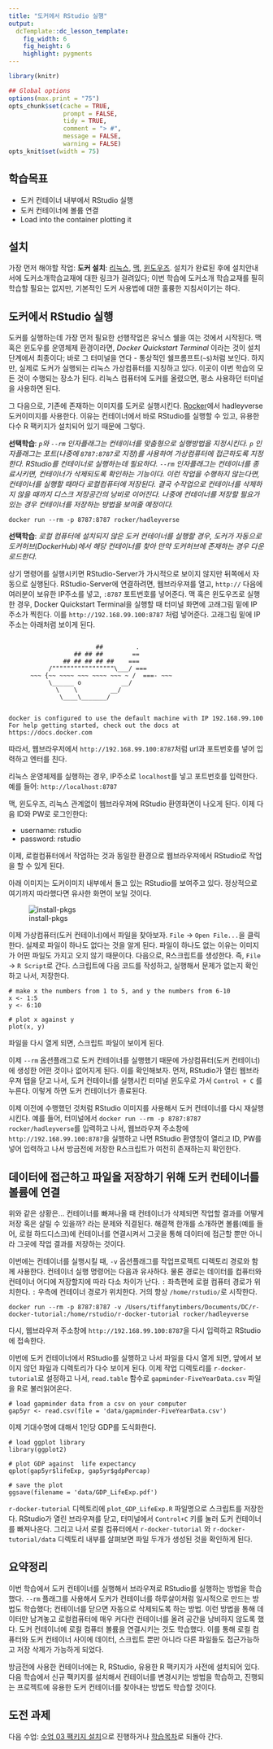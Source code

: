 ```yaml
---
title: "도커에서 RStudio 실행"
output:
  dcTemplate::dc_lesson_template:
    fig_width: 6
    fig_height: 6
    highlight: pygments
---
```



```r
library(knitr)

## Global options
options(max.print = "75")
opts_chunk$set(cache = TRUE,
               prompt = FALSE,
               tidy = TRUE,
               comment = "> #",
               message = FALSE,
               warning = FALSE)
opts_knit$set(width = 75)
```

## 학습목표

- 도커 컨테이너 내부에서 RStudio 실행
- 도커 컨테이너에 볼륨 연결
- Load into the container plotting it

## 설치

가장 먼저 해야할 작업: **도커 설치**: [리눅스](https://docs.docker.com/linux/step_one/), [맥](https://docs.docker.com/mac/step_one/),  [윈도우즈](https://docs.docker.com/windows/step_one/). 설치가 완료된 후에 설치안내서에 도커소개학습교재에 대한 링크가 걸려있다; 이번 학습에 도커소개 학습교재를 필히 학습할 필요는 없지만, 기본적인 도커 사용법에 대한 훌륭한 지침서이기는 하다.

## 도커에서 RStudio 실행

도커를 실행하는데 가장 먼저 필요한 선행작업은 유닉스 쉘을 여는 것에서 시작된다. 맥 혹은 윈도우를 운영체제 환경이라면, *Docker Quickstart Terminal* 이라는 것이 설치단계에서 최종이다; 바로 그 터미널을 연다 - 통상적인 쉘프롬프트(`~$`)처럼 보인다. 하지만, 실제로 도커가 실행되는 리눅스 가상컴퓨터를 지칭하고 있다. 이곳이 이번 학습의 모든 것이 수행되는 장소가 된다. 리눅스 컴퓨터에 도커를 올렸으면, 평소 사용하던 터미널을 사용하면 된다.


그 다음으로, 기존에 존재하는 이미지를 도커로 실행시킨다.
[Rocker](https://github.com/rocker-org/rocker/wiki)에서 hadleyverse 도커이미지를 사용한다. 이유는 컨테이너에서 바로 RStudio를 실행할 수 있고, 유용한 다수 R 팩키지가 설치되어 있기 때문에 그렇다.
 

**선택학습**: *`p`와 `--rm` 인자플래그는 컨테이너를 맞춤형으로 실행방법을 지정시킨다. `p` 인자플래그는 포트(나중에 `8787:8787`로 지정)를 사용하여 가상컴퓨터에 접근하도록 지정한다. RStudio를 컨테이너로 실행하는데 필요하다. `--rm` 인자플래그는 컨테이너를 종료시키면, 컨테이너가 삭제되도록 확인하는 기능이다. 이런 작업을 수행하지 않는다면, 컨테이너를 실행할 때마다 로컬컴퓨터에 저장된다. 결국 수작업으로 컨테이너를 삭제하지 않을 때까지 디스크 저장공간의 낭비로 이어진다.
나중에 컨테이너를 저장할 필요가 있는 경우 컨테이너를 저장하는 방법을 보여줄 예정이다.*

~~~
docker run --rm -p 8787:8787 rocker/hadleyverse
~~~

**선택학습**:
*로컬 컴퓨터에 설치되지 않은 도커 컨테이너를 실행할 경우,
도커가 자동으로 도커허브(DockerHub)에서 해당 컨테이너를 찾아 만약 도커허브에 존재하는 경우 다운로드한다.*

상기 명령어를 실행시키면 RStudio-Server가 가시적으로 보이지 않지만 뒤쪽에서 자동으로 실행된다. RStudio-Server에 연결하려면, 웹브라우져를 열고, `http://` 다음에 여러분이 보유한 IP주소를 넣고, `:8787` 포트번호를 넣어준다. 맥 혹은 윈도우즈로 실행한 경우, Docker Quickstart Terminal을 실행할 때 터미널 화면에 고래그림 밑에 IP 주소가 찍힌다. 이를 `http://192.168.99.100:8787` 처럼 넣어준다. 고래그림 밑에 IP주소는 아래처럼 보이게 된다.

~~~

                        ##         .
                  ## ## ##        ==
               ## ## ## ## ##    ===
           /"""""""""""""""""\___/ ===
      ~~~ {~~ ~~~~ ~~~ ~~~~ ~~~ ~ /  ===- ~~~
           \______ o           __/
             \    \         __/
              \____\_______/


docker is configured to use the default machine with IP 192.168.99.100
For help getting started, check out the docs at https://docs.docker.com
~~~

따라서, 웹브라우저에서 `http://192.168.99.100:8787`처럼 url과 포트번호를 넣어 입력하고 엔터를 친다. 

리눅스 운영체제를 실행하는 경우, IP주소로 `localhost`를 넣고 포트번호를 입력한다. 예를 들어: `http://localhost:8787`

맥, 윈도우즈, 리눅스 관계없이 웹브라우져에 RStudio 환영화면이 나오게 된다. 이제 다음 ID와 PW로 로그인한다:

* username: rstudio
* password: rstudio

이제, 로컬컴퓨터에서 작업하는 것과 동일한 환경으로 웹브라우져에서 RStudio로 작업을 할 수 있게 된다.

아래 이미지는 도커이미지 내부에서 돌고 있는 RStudio를 보여주고 있다. 정상적으로 여기까지 따라했다면 유사한 화면이 보일 것이다.

![install-pkgs](files/install-pkgs.png)

이제 가상컴퓨터(도커 컨테이너)에서 파일을 찾아보자.
`File` &rarr; `Open File...`을 클릭한다.
실제로 파일이 하나도 없다는 것을 알게 된다.
파일이 하나도 없는 이유는 이미지가 어떤 파일도 가지고 오지 않기 때문이다. 다음으로, R스크립트를 생성한다. 즉, `File` &rarr; `R Script`로 간다. 스크립트에 다음 코드를 작성하고, 실행해서 문제가 없는지 확인하고 나서, 저장한다.


~~~
# make x the numbers from 1 to 5, and y the numbers from 6-10
x <- 1:5
y <- 6:10

# plot x against y
plot(x, y)
~~~

파일을 다시 열게 되면, 스크립트 파일이 보이게 된다.

이제 `--rm` 옵션플래그로 도커 컨테이너를 실행했기 때문에 가상컴퓨터(도커 컨테이너)에 생성한 어떤 것이나 없어지게 된다.
이를 확인해보자.
먼저, RStudio가 열린 웹브라우져 탭을 닫고 나서, 도커 컨테이너를 실행시킨 터미널 윈도우로 가서 `Control + C` 를 누른다. 이렇게 하면 도커 컨테이너가 종료된다.

이제 이전에 수행했던 것처럼 RStudio 이미지를 사용해서 도커 컨테이너를 다시 재실행시킨다. 예를 들어, 터미널에서 `docker run --rm -p 8787:8787 rocker/hadleyverse`를 입력하고 나서, 웹브라우져 주소창에 `http://192.168.99.100:8787`을 실행하고 나면 RStudio 환영창이 열리고 ID, PW를 넣어 입력하고 나서 방금전에 저장한 R스크립트가 여전히 존재하는지 확인한다.


## 데이터에 접근하고 파일을 저장하기 위해 도커 컨테이너를 볼륨에 연결

위와 같은 상황은... 컨테이너를 빠져나올 때 컨테이너가 삭제되면 작업할 결과를 어떻게 저장 혹은 살릴 수 있을까? 라는 문제와 직결된다.
해결책 한개를 소개하면 볼륨(예를 들어, 로컬 하드디스크)에 컨테이너를 연결시켜서 그곳을 통해 데이터에 접근할 뿐만 아니라 그곳에 작업 결과를 저장하는 것이다.

이번에는 컨테이너를 실행시킬 때, `-v` 옵션플래그를 작업프로젝트 디렉토리 경로와 함께 사용한다. 컨테이너 실행 명령어는 다음과 유사하다. 물론 경로는 데이터를 컴퓨터와 컨테이너 어디에 저장할지에 따라 다소 차이가 난다. `:` 좌측편에 로컬 컴퓨터 경로가 위치한다. `:` 우측에 컨테이너 경로가 위치한다. 거의 항상 `/home/rstudio/`로 시작한다.

~~~
docker run --rm -p 8787:8787 -v /Users/tiffanytimbers/Documents/DC/r-docker-tutorial:/home/rstudio/r-docker-tutorial rocker/hadleyverse
~~~

다시, 웹브라우져 주소창에 `http://192.168.99.100:8787`을 다시 입력하고 RStudio에 접속한다.

이번에 도커 컨테이너에서 RStudio를 실행하고 나서 파일을 다시 열게 되면, 앞에서 보이지 않던 파일과 디렉토리가 다수 보이게 된다.
이제 작업 디렉토리를 `r-docker-tutorial`로 설정하고 나서, `read.table` 함수로 `gapminder-FiveYearData.csv` 파일을 R로 불러읽어온다.

~~~
# load gapminder data from a csv on your computer
gap5yr <- read.csv(file = 'data/gapminder-FiveYearData.csv')
~~~

이제 기대수명에 대해서 1인당 GDP를 도식화한다.

~~~
# load ggplot library
library(ggplot2)

# plot GDP against  life expectancy
qplot(gap5yr$lifeExp, gap5yr$gdpPercap)

# save the plot
ggsave(filename = 'data/GDP_LifeExp.pdf')
~~~

`r-docker-tutorial` 디렉토리에 `plot_GDP_LifeExp.R` 파일명으로 스크립트를 저장한다. RStudio가 열린 브라우져를 닫고, 터미널에서  `Control+C` 키를 눌러 도커 컨테이너를 빠져나온다.
그리고 나서 로컬 컴퓨터에서 `r-docker-tutorial` 와 `r-docker-tutorial/data` 디렉토리 내부를 살펴보면 파일 두개가 생성된 것을 확인하게 된다.

## 요약정리

이번 학습에서 도커 컨테이너를 실행해서 브라우져로 RStudio를 실행하는 방법을 학습했다. `--rm` 플래그를 사용해서 도커가 컨테이너를 하루살이처럼 일시적으로 만드는 방법도 학습했다; 컨테이너를 닫으면 자동으로 삭제되도록 하는 방법.
이런 방법을 통해 데이터만 남겨놓고 로컬컴퓨터에 매우 커다란 컨테이너를 올려 공간을 낭비하지 않도록 했다. 도커 컨테이너에 로컬 컴퓨터 볼륨을 연결시키는 것도 학습했다. 이를 통해 로컬 컴퓨터와 도커 컨테이너 사이에 데이터, 스크립트 뿐만 아니라 다른 파일들도 접근가능하고 저장 삭제가 가능하게 되었다.

방금전에 사용한 컨테이너에는 R, RStudio, 유용한 R 팩키지가 사전에 설치되어 있다. 다음 학습에서 신규 팩키지를 설치해서 컨테이너를 변경시키는 방법을 학습하고, 진행되는 프로젝트에 유용한 도커 컨테이너를 찾아내는 방법도 학습할 것이다.

## 도전 과제

다음 수업: [수업 03 팩키지 설치](03-install-packages.html)으로 진행하거나 
[학습목차](http://ropenscilabs.github.io/r-docker-tutorial/)로 되돌아 간다.
